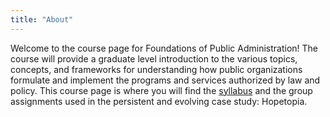 ```yaml
---
title: "About"
---
```


Welcome to the course page for Foundations of Public Administration! The course will provide a graduate level introduction to the various topics, concepts, and frameworks for understanding how public organizations formulate and implement the programs and services authorized by law and policy. This course page is where you will find the [syllabus](syllabus500.qmd) and the group assignments used in the persistent and evolving case study: Hopetopia.
